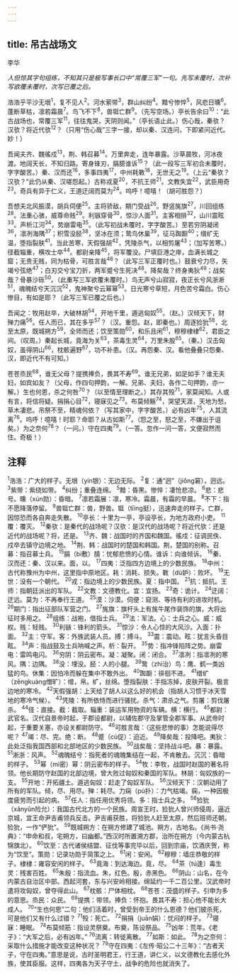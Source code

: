 ```yaml
---
---
---
```

title: 吊古战场文
---



李华

*人但惊其字句组练，不知其只是极写事长口中“常覆三军”一句。先写未覆时，次补写欲覆未覆时，次写已覆之后。*

浩浩乎平沙无垠<sup>1</sup>，复不见人<sup>2</sup>。河水萦带<sup>3</sup>，群山纠纷<sup>4</sup>。黯兮惨悴<sup>5</sup>，风悲日曛<sup>6</sup>。蓬断草枯，凛若霜晨<sup>7</sup>。鸟飞不下<sup>8</sup>，兽铤亡群<sup>9</sup>。（先写空场。）亭长告余曰<sup>10</sup>：“此古战场也，常覆三军<sup>11</sup>，往往鬼哭，天阴则闻。”（亭长语止此。）伤心哉，秦欤？汉欤？将近代欤<sup>12</sup>？（只用“伤心哉”三字一接，却以秦、汉连问，下即紧问近代。妙！）

吾闻夫齐、魏徭戍<sup>13</sup>，荆、韩召募<sup>14</sup>。万里奔走，连年暴露。沙草晨牧，河冰夜渡。地阔天长，不知归路。寄身锋刃，膈臆谁诉<sup>15</sup>？（此一段写三军初合未覆时，字字酸苦。）秦、汉而还<sup>16</sup>，多事四夷<sup>17</sup>，中州耗斁<sup>18</sup>，无世无之<sup>19</sup>。（上云“秦欤？汉欤？”此仍从秦、汉嗟怨起。）古称戎夏<sup>20</sup>，不抗王师<sup>21</sup>。文教失宜<sup>22</sup>，武臣用奇<sup>23</sup>。奇兵有异于仁义，王道迂阔而莫为<sup>24</sup>。呜呼！噫嘻！（胡可胜怨？）

吾想夫北风振漠，胡兵伺便<sup>25</sup>。主将骄敌，期门受战<sup>26</sup>。野竖旄旗<sup>27</sup>，川回组练<sup>28</sup>。法重心骇，威尊命贱<sup>29</sup>。利镞穿骨<sup>30</sup>，惊沙人面<sup>31</sup>。主客相排<sup>32</sup>，山川震眩<sup>33</sup>。声析江河<sup>34</sup>，势崩雷电<sup>35</sup>。（此写初战未覆时，字字酸苦。）至若穷阴凝闭<sup>36</sup>，凛冽海隅<sup>37</sup>；积雪没胫<sup>38</sup>，坚冰在须；鸷鸟休巢<sup>39</sup>，征马踟蹰<sup>40</sup>；缯纩无温，堕指裂肤<sup>41</sup>。当此苦寒，天假强胡<sup>42</sup>，凭陵杀气，以相剪屠<sup>43</sup>；（加写苦寒。）径截辎重，横攻士卒<sup>44</sup>。都尉亲降<sup>45</sup>，将军覆没。尸填巨港之岸，血满长城之窟；无贵无贱，同为枯骨，可胜言哉<sup>46</sup>？（此写三军正覆时也。）鼓衰兮力尽，矢竭兮弦绝<sup>47</sup>；白刃交兮宝刀折，两军蹙兮生死决<sup>48</sup>。降矣哉？终身夷狄<sup>49</sup>；战矣哉？骨暴沙砾<sup>50</sup>。（此重写三军欲覆未覆时。）鸟无声兮山寂寂，夜正长兮风浙淅<sup>51</sup>，魂魄结兮天沉沉<sup>52</sup>，鬼神聚兮云幂幂<sup>53</sup>。日光寒兮草短，月色苦兮霜白。伤心惨目，有如是耶？（此写三军已覆之后也。）

吾闻之：牧用赵卒，大破林胡<sup>54</sup>，开地千里，遁逃匈奴<sup>55</sup>。（赵。）汉倾天下，财殚力痛<sup>56</sup>。任人而已，其在多乎<sup>57</sup>？（汉。重怨。赵，即秦也。）周逐猃狁<sup>58</sup>，北至太原，既城朔方<sup>59</sup>，全师而还；饮至策勋<sup>60</sup>，和乐且闲<sup>61</sup>，穆穆棣棣<sup>62</sup>，君臣之间。（叹周。）秦起长城，竟海为关<sup>63</sup>，茶毒生灵<sup>64</sup>，万里朱股<sup>65</sup>。（秦。）汉击匈奴，虽得阴山<sup>66</sup>，枕骸遍野<sup>67</sup>，功不补患。（汉。再怨秦、汉。看他叠叠只怨秦、汉，即近代不有可知。）

苍苍烝民<sup>68</sup>，谁无父母？提携捧负，畏其不寿<sup>69</sup>。谁无兄弟，如足如手？谁无夫妇，如宾如友？（父母，作四句押韵，一解。兄弟、夫妇，各作二句押韵，亦一解。）生也何恩，杀之何咎<sup>70</sup>？（以至情至理断之。）其存其殁<sup>71</sup>，家莫闻知。人或有言，将信将疑。捐捐心目<sup>72</sup>，寝寐见之<sup>73</sup>。布莫倾觞<sup>74</sup>，哭望天涯，天地为愁，草木凄悲。吊祭不至，精魂何依？（写其家中，字字酸苦。）必有凶年<sup>75</sup>，人其流离<sup>76</sup>。呜呼！噫嘻！时耶？命耶？从古如斯<sup>77</sup>。（怨之至，怒之至，不嫌出于诅矣。）为之奈何<sup>78</sup>？（一问。）守在四夷<sup>79</sup>。（一答。忽作一问一答，文便寂然而住。奇极！）

## 注释

<sup>1</sup>浩浩：广大的样子。无垠（yín银）：无边无际。
<sup>2</sup>复：通“迥”（jiǒng窘），迥远。
<sup>3</sup>紫带：紫绕如带。
<sup>4</sup>纠纷；重叠连绵。
<sup>5</sup>黯：昏黑。惨悴：凄怆悲凉。
<sup>6</sup>悲：悲号。曛（xún勋）：昏暗。
<sup>7</sup>凛若霜展：凛，寒冷。霜晨，有霜的早晨。
<sup>8</sup>不下：指不愿降落停留。
<sup>9</sup>兽铤亡群：兽，野兽。铤（tīing挺），迅速奔走的样子。亡群，因惊恐而各自奔走失散。
<sup>10</sup>亭长：十里为一亭，亭设亭长，为地方政府小吏。
<sup>11</sup>覆：覆灭。
<sup>12</sup>秦欤：是秦代的战场呢？汉欤：是汉代的战场呢？将近代欤：还是近代的战场呢？将，还是。
<sup>13</sup>齐、魏：战国时的齐国和魏国。徭戍：征调民佚、戍卒去镇守边境之地。
<sup>14</sup>荆、韩：战国时的楚国和韩国。荆，楚国的别称。召募：指召募士兵。
<sup>15</sup>膈（bì敷）腈：忧郁悲愤的心情。谁诉：向谁倾诉。
<sup>16</sup>秦、汉而还：秦、汉以来。面，以。
<sup>17</sup>四夷：泛指四方边境上的少数民族。
<sup>18</sup>中州：古代称豫州为中州，这里指中原地区。耗：消耗、损失。斁（dù妒）：败坏。
<sup>19</sup>无世：没有一个朝代。
<sup>20</sup>戎：指边境上的少数民族。夏：指中国。
<sup>21</sup>抗：抵抗。王师：指朝廷派出的军队。
<sup>22</sup>文教：文德教化。宜：宜扬。
<sup>23</sup>奇：诡计。
<sup>24</sup>迂阔：迂远。莫为：不再奉行王道。
<sup>25</sup>漠：沙漠。伺便：窥测、等待有利的进攻时机。
<sup>26</sup>期门：指出征部队军营之门。
<sup>27</sup>旄旗：旗杆头上有旄牛尾作装饰的旗，大将出征时多用之。
<sup>28</sup>组练：战袍，借指士兵。
<sup>29</sup>法：军法。心：士兵之心。威：威权。贱：轻贱。
<sup>30</sup>利镞：锋利的箭头。
<sup>31</sup>惊沙：令人心惊的大风沙。入面：扑面。
<sup>32</sup>主：守军。客：外族武装人员。搏：搏斗。
<sup>33</sup>震：震动。眩：犹言头昏目眩。
<sup>34</sup>声：指战鼓及士兵呐喊之声。析：裂开。
<sup>35</sup>势：指冲锋陷阵之势。崩雷电：雷鸣电闪。
<sup>36</sup>穷阴：阴云密布。凝：凝聚。闭：闭合。
<sup>37</sup>凛冽：指凛冽的寒风。隅：边隅。
<sup>38</sup>没：埋没。胫：人的小腿。
<sup>39</sup>鸷（zhì治）鸟：鹰、鹤一类凶猛的鸟。休集：因怕冷而躲在集中不敢外出。
<sup>40</sup>踟蹰：徘徊不进。
<sup>41</sup>缯纩（zēngkuàng憎旷）：缯，帛。纩，丝绵。堕指裂肤：手指冻掉，皮肤开裂。极言边地的寒冷。
<sup>42</sup>天假强胡：上天给了胡人以这么好的机会（指胡人习惯于冰天雪地的寒冷气候）。
<sup>43</sup>凭陵：有所依恃而进行骚扰。杀气：肃杀之气。剪屠：剪伐屠杀。
<sup>44</sup>径：直接。截：截取。辎重：装运军用物资的车辆。横：横行。
<sup>45</sup>都尉：武官名。汉代自景帝时起，于郡设都尉，以辅佐郡守及掌管全郡军事。从武帝时起，于重要关塞，亦设关都尉防守。
<sup>46</sup>可胜言哉：（这些悲惨的事）怎能说得尽呢？
<sup>47</sup>竭：尽、完。绝：断。
<sup>48</sup>蹙（cù促）：迫近。
<sup>49</sup>降矣哉：投降吧。夷狄：此处泛指我国西部和北部地区的少数民族。
<sup>50</sup>战矣哉：坚持战斗吧。暴：暴露。
<sup>51</sup>淅浙：风声。
<sup>52</sup>魂魄结兮：指死者的魂魄集结在一起，不肯散去。沉沉：昏暗的样子。
<sup>53</sup>幂（mì密）幂：阴云密布的样子。
<sup>54</sup>牧：李牧，战国时赵国的著名将领。他长期防守赵国的北部边境，曾大败过匈奴和秦国的军队。林胡：匈奴族的一支。
<sup>55</sup>开地：开拓疆土。遁逃匈奴：赶走了匈奴军队。
<sup>56</sup>汉倾天下：汉朝动用了所有的军队。倾，尽、用尽。殚：耗尽。力痫（pú扑）：力气枯竭。痫，一种因极度疲劳而引起的病。
<sup>57</sup>任人：指任用优秀将领。多：指士兵之多。
<sup>58</sup>猃狁（xǎnyǔn险允）：我国古代北方的一个民族。周宣王时，猃狁人曾兴师侵周，逼近京城，宜王命尹吉甫领兵反击。尹吉甫获胜，将猃狁人赶至太原，然后班师还朝。猃狁，一作“俨狁”。
<sup>59</sup>既城朔方：在朔方修建了城池。朔方，古地名。《尚书·尧典》：“申命和叔，宅朔方，曰幽都。”西汉时所置溯方郡，治所在朔方（今内蒙古杭锦旗北）。
<sup>60</sup>饮至：古代诸侯结盟、征伐等事完毕以后，回到宗庙，饮酒庆贺，称为“饮至”。策勋：记录功勋于简策之上。
<sup>61</sup>闲：安闲。
<sup>62</sup>穆穆：墙庄恭敬的样子。棣棣：雍容安闲的样子。
<sup>63</sup>竟海：到达海边。竟，尽。
<sup>64</sup>茶（tú逢）毒生灵：残害百姓。
<sup>65</sup>朱殷：指流血。朱，红色。殷，赤黑色。
<sup>66</sup>阴山：山名，在今内蒙古自治区中部。西起河套，东与兴安岭相接。绵延约一千二百公里。汉武帝时遣将攻匈奴，曾夺得此山。
<sup>67</sup>枕骸：尸体相枕。
<sup>68</sup>苍苍：茂盛的样子。引申为多的意思。烝民：众民。
<sup>69</sup>提携：带领。捧负：怀抱。畏其不寿：担心他不能长大成人。
<sup>70</sup>“生也何恩”二句：他们活着时，曾受到帝王的什么恩德？他们披杀死，可是他们又有什么过错？
<sup>71</sup>殁：死亡。
<sup>72</sup>捐捐（juān娟）：忧闷的样子。
<sup>73</sup>寝寐：睡眠。
<sup>74</sup>布莫倾筋：指设灵祭奠。布奠，陈设祭品。
<sup>75</sup>凶年：荒年。《老子》：“大军之后，必有凶年。”
<sup>76</sup>流离：转徙离散。
<sup>77</sup>如斯：如此。
<sup>78</sup>为之奈何：采取什么措施才能改变这种状况？
<sup>79</sup>守在四夷：《左传·昭公二十三年》：“古者天子，守在四夷。”意思是说，古时圣明君王，行王道，讲仁义，以文德教化去感化外族，使其臣服。这样，四夷各为天子守土，战争的危险也就消失了。